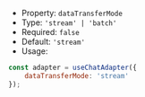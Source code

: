 * Property: `dataTransferMode`
* Type: `'stream' | 'batch'`
* Required: `false`
* Default: `'stream'`
* Usage:

```js
const adapter = useChatAdapter({
    dataTransferMode: 'stream'
});
```
